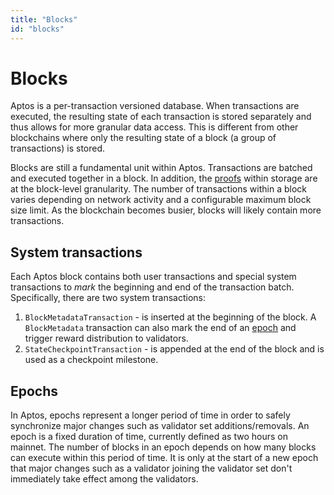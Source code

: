 ```yaml
---
title: "Blocks"
id: "blocks"
---
```


# Blocks

Aptos is a per-transaction versioned database. When transactions are executed, the resulting state of each transaction is stored separately and thus allows for more granular data access. This is different from other blockchains where only the resulting state of a block (a group of transactions) is stored.

Blocks are still a fundamental unit within Aptos. Transactions are batched and executed together in a block. In addition, the [proofs](./txns-states.mdx#proofs) within storage are at the block-level granularity. The number of transactions within a block varies depending on network activity and a configurable maximum block size limit. As the blockchain becomes busier, blocks will likely contain more transactions.

## System transactions

Each Aptos block contains both user transactions and special system transactions to _mark_ the beginning and end of the transaction batch. Specifically, there are two system transactions:

1. `BlockMetadataTransaction` - is inserted at the beginning of the block. A `BlockMetadata` transaction can also mark the end of an [epoch](#epochs) and trigger reward distribution to validators.
2. `StateCheckpointTransaction` - is appended at the end of the block and is used as a checkpoint milestone.

## Epochs

In Aptos, epochs represent a longer period of time in order to safely synchronize major changes such as validator set additions/removals. An epoch is a fixed duration of time, currently defined as two hours on mainnet. The number of blocks in an epoch depends on how many blocks can execute within this period of time. It is only at the start of a new epoch that major changes such as a validator joining the validator set don't immediately take effect among the validators.
